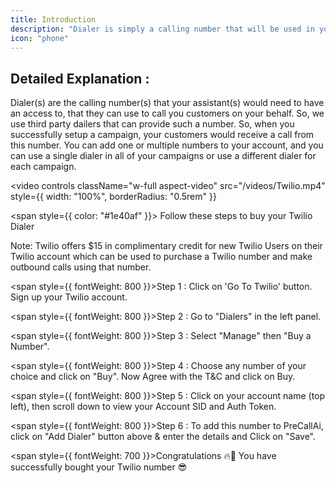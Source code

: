 ```yaml
---
title: Introduction
description: "Dialer is simply a calling number that will be used in your campaigns to connect with your customers"
icon: "phone"
---
```


## Detailed Explanation :

Dialer(s) are the calling number(s) that your assistant(s) would need to have an access to, that they can use to call you customers on your behalf. So, we use third party dailers that can provide such a number. So, when you successfully setup a campaign, your customers would receive a call from this number. You can add one or multiple numbers to your account, and you can use a single dialer in all of your campaigns or use a different dialer for each campaign.

<video
  controls
  className="w-full aspect-video"
  src="/videos/Twilio.mp4"
  style={{ width: "100%", borderRadius: "0.5rem" }}
></video>

<span style={{ color: "#1e40af" }}>
  Follow these steps to buy your Twilio Dialer
</span>

<Note>
  Note: Twilio offers $15 in complimentary credit for new Twilio Users on their
  Twilio account which can be used to purchase a Twilio number and make outbound
  calls using that number.
</Note>

<span style={{ fontWeight: 800 }}>Step 1 :</span> Click on 'Go To Twilio' button.
Sign up your Twilio account.

<span style={{ fontWeight: 800 }}>Step 2 :</span> Go to "Dialers" in the left panel.

<span style={{ fontWeight: 800 }}>Step 3 :</span> Select "Manage" then "Buy a Number".

<span style={{ fontWeight: 800 }}>Step 4 :</span> Choose any number of your choice
and click on "Buy". Now Agree with the T&C and click on Buy.

<span style={{ fontWeight: 800 }}>Step 5 :</span>
Click on your account name (top left), then scroll down to view your Account SID
and Auth Token.

<span style={{ fontWeight: 800 }}>Step 6 :</span> To add this number to PreCallAi,
click on "Add Dialer" button above & enter the details and Click on "Save".

<span style={{ fontWeight: 700 }}>Congratulations</span> 🔥🎉 You have successfully
bought your Twilio number 😎
